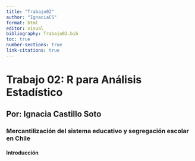 ```yaml
---
title: "Trabajo02"
author: "IgnaciaCS"
format: html
editor: visual
bibliography: Trabajo02.bib
toc: true
number-sections: true
link-citations: true
---
```


# Trabajo 02: R para Análisis Estadístico

## Por: Ignacia Castillo Soto

### Mercantilización del sistema educativo y segregación escolar en Chile

#### Introducción
